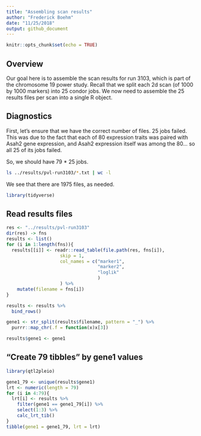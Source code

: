 ```yaml
---
title: "Assembling scan results"
author: "Frederick Boehm"
date: "11/25/2018"
output: github_document
---
```


```r
knitr::opts_chunk$set(echo = TRUE)
```

## Overview

Our goal here is to assemble the scan results for run 3103, which is part of the chromosome 19 power study. Recall that we split each 2d scan (of 1000 by 1000 markers) into 25 condor jobs. We now need to assemble the 25 results files per scan into a single R object.

## Diagnostics

First, let's ensure that we have the correct number of files. 25 jobs failed. This was due to the fact that each of 80 expression traits was paired with Asah2 gene expression, and Asah2 expression itself was among the 80... so all 25 of its jobs failed.

So, we should have 79 * 25 jobs.

```bash
ls ../results/pvl-run3103/*.txt | wc -l
```

We see that there are 1975 files, as needed.



```r
library(tidyverse)
```


## Read results files

```r
res <- "../results/pvl-run3103"
dir(res) -> fns
results <- list()
for (i in 1:length(fns)){
  results[[i]] <- readr::read_table(file.path(res, fns[i]),
                    skip = 1, 
                    col_names = c("marker1", 
                                  "marker2", 
                                  "loglik"
                                  )
                    ) %>%
    mutate(filename = fns[i])
}
```

```r
results <- results %>%
  bind_rows()
```


```r
gene1 <- str_split(results$filename, pattern = "_") %>%
  purrr::map_chr(.f = function(x)x[3])
```


```r
results$gene1 <- gene1
```

## "Create 79 tibbles" by gene1 values

```r
library(qtl2pleio)
```


```r
gene1_79 <- unique(results$gene1)
lrt <- numeric(length = 79)
for (i in 4:79){
  lrt[i] <- results %>%
    filter(gene1 == gene1_79[i]) %>%
    select(1:3) %>%
    calc_lrt_tib()
}
tibble(gene1 = gene1_79, lrt = lrt)
```


